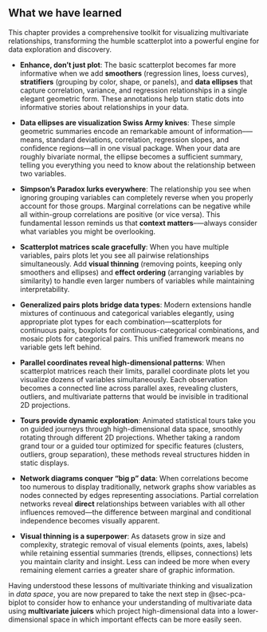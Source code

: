 ## What we have learned


This chapter provides a comprehensive toolkit for visualizing multivariate relationships, transforming the humble scatterplot into a powerful engine for data exploration and discovery.

* **Enhance, don't just plot**: The basic scatterplot becomes far more informative when we add **smoothers** (regression lines, loess curves), **stratifiers** (grouping by color, shape, or panels), and **data ellipses** that capture correlation, variance, and regression relationships in a single elegant geometric form. These annotations help turn static dots into informative stories about relationships in your data.

* **Data ellipses are visualization Swiss Army knives**: These simple geometric summaries encode an remarkable amount of information--—means, standard deviations, correlation, regression slopes, and confidence regions—all in one visual package. When your data are roughly bivariate normal, the ellipse becomes a sufficient summary, telling you everything you need to know about the relationship between two variables.

* **Simpson's Paradox lurks everywhere**: The relationship you see when ignoring grouping variables can completely reverse when you properly account for those groups. Marginal correlations can be negative while all within-group correlations are positive (or vice versa). This fundamental lesson reminds us that **context matters**--—always consider what variables you might be overlooking.

* **Scatterplot matrices scale gracefully**: When you have multiple variables, pairs plots let you see all pairwise relationships simultaneously. Add **visual thinning** (removing points, keeping only smoothers and ellipses) and **effect ordering** (arranging variables by similarity) to handle even larger numbers of variables while maintaining interpretability.

* **Generalized pairs plots bridge data types**: Modern extensions handle mixtures of continuous and categorical variables elegantly, using appropriate plot types for each combination—scatterplots for continuous pairs, boxplots for continuous-categorical combinations, and mosaic plots for categorical pairs. This unified framework means no variable gets left behind.

* **Parallel coordinates reveal high-dimensional patterns**: When scatterplot matrices reach their limits, parallel coordinate plots let you visualize dozens of variables simultaneously. Each observation becomes a connected line across parallel axes, revealing clusters, outliers, and multivariate patterns that would be invisible in traditional 2D projections.

* **Tours provide dynamic exploration**: Animated statistical tours take you on guided journeys through high-dimensional data space, smoothly rotating through different 2D projections. Whether taking a random grand tour or a guided tour optimized for specific features (clusters, outliers, group separation), these methods reveal structures hidden in static displays.

* **Network diagrams conquer "big p" data**: When correlations become too numerous to display traditionally, network graphs show variables as nodes connected by edges representing associations. Partial correlation networks reveal **direct** relationships between variables with all other influences removed—the difference between marginal and conditional independence becomes visually apparent.

* **Visual thinning is a superpower**: As datasets grow in size and complexity, strategic removal of visual elements (points, axes, labels) while retaining essential summaries (trends, ellipses, connections) lets you maintain clarity and insight. Less can indeed be more when every remaining element carries a greater share of graphic information.

Having understood these lessons of multivariate thinking and visualization in _data space_, you are now prepared to take the next step
in @sec-pca-biplot
to consider how to enhance your understanding of multivariate data using **multivariate juicers** which project high-dimensional data
into a lower-dimensional space in which important effects can be more easily seen.